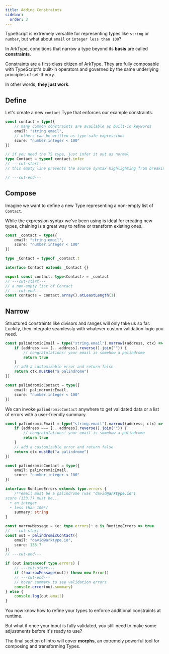 ```yaml
---
title: Adding Constraints
sidebar:
  order: 3
---
```


TypeScript is extremely versatile for representing types like `string` or `number`, but what about `email` or `integer less than 100`?

In ArkType, conditions that narrow a type beyond its **basis** are called **constraints**.

Constraints are a first-class citizen of ArkType. They are fully composable with TypeScript's built-in operators and governed by the same underlying principles of set-theory.

In other words, **they just work**.

## Define

Let's create a new `contact` Type that enforces our example constraints.

```ts
const contact = type({
	// many common constraints are available as built-in keywords
	email: "string.email",
	// others can be written as type-safe expressions
	score: "number.integer < 100"
})

// if you need the TS type, just infer it out as normal
type Contact = typeof contact.infer
// ---cut-start---
// this empty line prevents the source syntax highlighting from breaking

// ---cut-end---
```

## Compose

Imagine we want to define a new Type representing a non-empty list of `Contact`.

While the expression syntax we've been using is ideal for creating new types, chaining is a great way to refine or transform existing ones.

```ts twoslash
const _contact = type({
	email: "string.email",
	score: "number.integer < 100"
})

type _Contact = typeof _contact.t

interface Contact extends _Contact {}

export const contact: type<Contact> = _contact
// ---cut-start---
// a non-empty list of Contact
// ---cut-end---
const contacts = contact.array().atLeastLength(1)
```

## Narrow

Structured constraints like divisors and ranges will only take us so far. Luckily, they integrate seamlessly with whatever custom validation logic you need.

```ts twoslash
const palindromicEmail = type("string.email").narrow((address, ctx) => {
	if (address === [...address].reverse().join("")) {
		// congratulations! your email is somehow a palindrome
		return true
	}
	// add a customizable error and return false
	return ctx.mustBe("a palindrome")
})

const palindromicContact = type({
	email: palindromicEmail,
	score: "number.integer < 100"
})
```

We can invoke `palindromicContact` anywhere to get validated data or a list of errors with a user-friendly summary.

```ts twoslash
const palindromicEmail = type("string.email").narrow((address, ctx) => {
	if (address === [...address].reverse().join("")) {
		// congratulations! your email is somehow a palindrome
		return true
	}
	// add a customizable error and return false
	return ctx.mustBe("a palindrome")
})

const palindromicContact = type({
	email: palindromicEmail,
	score: "number.integer < 100"
})

interface RuntimeErrors extends type.errors {
	/**email must be a palindrome (was "david@arktype.io")
score (133.7) must be...
  • an integer
  • less than 100*/
	summary: string
}

const narrowMessage = (e: type.errors): e is RuntimeErrors => true
// ---cut-start---
const out = palindromicContact({
	email: "david@arktype.io",
	score: 133.7
})
// ---cut-end---

if (out instanceof type.errors) {
	// ---cut-start---
	if (!narrowMessage(out)) throw new Error()
	// ---cut-end---
	// hover summary to see validation errors
	console.error(out.summary)
} else {
	console.log(out.email)
}
```

You now know how to refine your types to enforce additional constraints at runtime.

But what if once your input is fully validated, you still need to make some adjustments before it's ready to use?

The final section of intro will cover **morphs**, an extremely powerful tool for composing and transforming Types.

